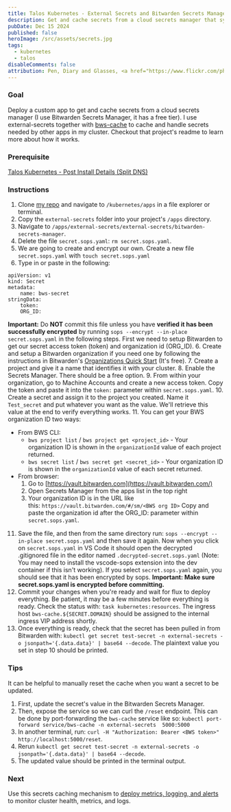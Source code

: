 ```yaml
---
title: Talos Kubernetes - External Secrets and Bitwarden Secrets Manager
description: Get and cache secrets from a cloud secrets manager that syncs updates automatically, for free.
pubDate: Dec 15 2024
published: false
heroImage: /src/assets/secrets.jpg
tags:
  - kubernetes
  - talos
disableComments: false
attribution: Pen, Diary and Glasses, <a href="https://www.flickr.com/photos/46959536@N04/4827013488"></a>Generation Bass</a>, <a href="https://creativecommons.org/licenses/by/2.0">CC BY 2.0</a>, via flickr
---
```

### Goal
Deploy a custom app to get and cache secrets from a cloud secrets manager (I use Bitwarden Secrets Manager, it has a free tier). I use external-secrets together with [bws-cache](https://github.com/rippleFCL/bws-cache) to cache and handle secrets needed by other apps in my cluster. Checkout that project's readme to learn more about how it works. 
### Prerequisite
[Talos Kubernetes - Post Install Details (Split DNS)](../../posts/post-install-details)
### Instructions
1. Clone [my repo](https://github.com/granth7/talos-flux-cluster) and navigate to `/kubernetes/apps` in a file explorer or terminal.
2. Copy the `external-secrets` folder into your project's `/apps` directory.
3. Navigate to `/apps/external-secrets/external-secrets/bitwarden-secrets-manager`.
4. Delete the file `secret.sops.yaml`:
`rm secret.sops.yaml`.
5. We are going to create and encrypt our own. Create a new file `secret.sops.yaml` with 
`touch secret.sops.yaml`
6. Type in or paste in the following:
```
apiVersion: v1
kind: Secret
metadata:
    name: bws-secret
stringData:
    token:
    ORG_ID: 
```
**Important:** Do **NOT** commit this file unless you have **verified it has been successfully encrypted** by running `sops --encrypt --in-place secret.sops.yaml` in the following steps.  First we need to setup Bitwarden to get our secret access token (token) and organization id (ORG_ID).
6. Create and setup a Bitwarden organization if you need one by following the instructions in Bitwarden's [Organizations Quick Start](https://bitwarden.com/help/getting-started-organizations/) (It's free).
7. Create a project and give it a name that identifies it with your cluster.
8. Enable the Secrets Manager. There should be a free option.
9. From within your organization, go to Machine Accounts and create a new access token. Copy the token and paste it into the `token:` parameter within `secret.sops.yaml`.
10. Create a secret and assign it to the project you created. Name it `Test_secret` and put whatever you want as the value. We'll retrieve this value at the end to verify everything works.
11. You can get your BWS organization ID two ways:

- From BWS CLI:
    - `bws project list` / `bws project get <project_id>` - Your organization ID is shown in the `organizationId` value of each project returned.
    - `bws secret list` / `bws secret get <secret_id>` - Your organization ID is shown in the `organizationId` value of each secret returned.
- From browser:
    1. Go to [https://vault.bitwarden.com](https://vault.bitwarden.com/)
    2. Open Secrets Manager from the apps list in the top right
    3. Your organization ID is in the URL like this: `https://vault.bitwarden.com/#/sm/<BWS org ID>`
Copy and paste the organization id after the ORG_ID: parameter within `secret.sops.yaml`.
11. Save the file, and then from the same directory run:
`sops --encrypt --in-place secret.sops.yaml` and then save it again. Now when you click on `secret.sops.yaml` in VS Code it should open the decrypted .gitignored file in the editor named `.decrypted-secret.sops.yaml` (Note: You may need to install the vscode-sops extension into the dev container if this isn't working). If you select `secret.sops.yaml` again, you should see that it has been encrypted by sops. **Important: Make sure secret.sops.yaml is encrypted before committing.**
12. Commit your changes when you're ready and wait for flux to deploy everything. Be patient, it may be a few minutes before everything is ready. Check the status with:
`task kubernetes:resources`. The ingress host `bws-cache.${SECRET.DOMAIN}` should be assigned to the internal ingress VIP address shortly.
13. Once everything is ready, check that the secret has been pulled in from Bitwarden with:
`kubectl get secret test-secret -n external-secrets -o jsonpath='{.data.data}' | base64 --decode`.
The plaintext value you set in step 10 should be printed.
### Tips
It can be helpful to manually reset the cache when you want a secret to be updated. 

1. First, update the secret's value in the Bitwarden Secrets Manager.
2. Then, expose the service so we can curl the `/reset` endpoint. This can be done by port-forwarding the `bws-cache` service like so:
`kubectl port-forward service/bws-cache -n external-secrets  5000:5000`
 3. In another terminal, run:
`curl -H "Authorization: Bearer <BWS token>" http://localhost:5000/reset`.
4. Rerun `kubectl get secret test-secret -n external-secrets -o jsonpath='{.data.data}' | base64 --decode`.
5. The updated value should be printed in the terminal output. 

### Next
Use this secrets caching mechanism to [deploy metrics, logging, and alerts](../../posts/deploy-metrics-logging-alerts) to monitor cluster health, metrics, and logs.
